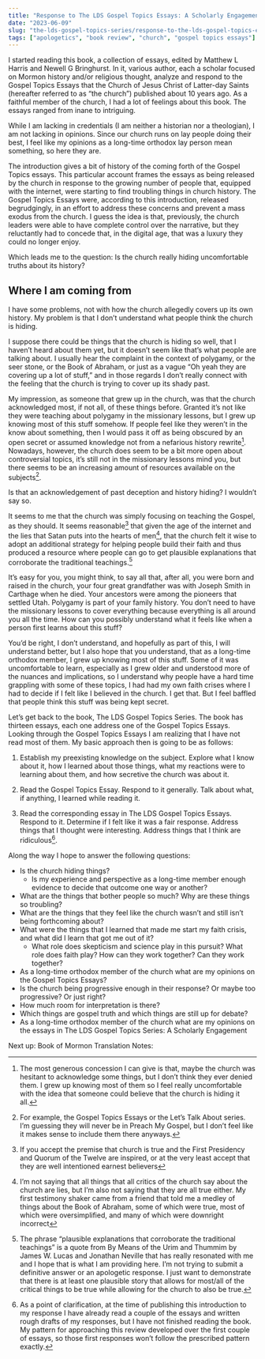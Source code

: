 ```yaml
---
title: "Response to The LDS Gospel Topics Essays: A Scholarly Engagement"
date: "2023-06-09"
slug: "the-lds-gospel-topics-series/response-to-the-lds-gospel-topics-essays"
tags: ["apologetics", "book review", "church", "gospel topics essays"]
---
```


I started reading this book, a collection of essays, edited by Matthew L Harris
and Newell G Bringhurst. In it, various author, each a scholar focused on Mormon
history and/or religious thought, analyze and respond to the Gospel Topics
Essays that the Church of Jesus Christ of Latter-day Saints (hereafter referred
to as “the church”) published about 10 years ago. As a faithful member of the
church, I had a lot of feelings about this book. The essays ranged from inane to
intriguing.

While I am lacking in credentials (I am neither a historian nor a theologian), I
am not lacking in opinions. Since our church runs on lay people doing their
best, I feel like my opinions as a long-time orthodox lay person mean something,
so here they are.

The introduction gives a bit of history of the coming forth of the Gospel Topics
essays. This particular account frames the essays as being released by the
church in response to the growing number of people that, equipped with the
internet, were starting to find troubling things in church history. The Gospel
Topics Essays were, according to this introduction, released begrudgingly, in an
effort to address these concerns and prevent a mass exodus from the church. I
guess the idea is that, previously, the church leaders were able to have
complete control over the narrative, but they reluctantly had to concede that,
in the digital age, that was a luxury they could no longer enjoy.

Which leads me to the question: Is the church really hiding uncomfortable truths
about its history?

## Where I am coming from

I have some problems, not with how the church allegedly covers up its own
history. My problem is that I don’t understand what people think the church is
hiding.

I suppose there could be things that the church is hiding so well, that I
haven’t heard about them yet, but it doesn’t seem like that’s what people are
talking about. I usually hear the complaint in the context of polygamy, or the
seer stone, or the Book of Abraham, or just as a vague “Oh yeah they are
covering up a lot of stuff,” and in those regards I don’t really connect with
the feeling that the church is trying to cover up its shady past.

My impression, as someone that grew up in the church, was that the church
acknowledged most, if not all, of these things before. Granted it’s not like
they were teaching about polygamy in the missionary lessons, but I grew up
knowing most of this stuff somehow. If people feel like they weren’t in the know
about something, then I would pass it off as being obscured by an open secret or
assumed knowledge not from a nefarious history rewrite[^1]. Nowadays, however, the
church does seem to be a bit more open about controversial topics, it’s still
not in the missionary lessons mind you, but there seems to be an increasing
amount of resources available on the subjects[^2].

Is that an acknowledgement of past deception and history hiding? I wouldn’t say
so.

It seems to me that the church was simply focusing on teaching the Gospel, as
they should. It seems reasonable[^3] that given the age of the internet and the
lies that Satan puts into the hearts of men[^4], that the church felt it wise to
adopt an additional strategy for helping people build their faith and thus
produced a resource where people can go to get plausible explanations that
corroborate the traditional teachings.[^5]

It’s easy for you, you might think, to say all that, after all, you were born
and raised in the church, your four great grandfather was with Joseph Smith in
Carthage when he died. Your ancestors were among the pioneers that settled Utah.
Polygamy is part of your family history. You don’t need to have the missionary
lessons to cover everything because everything is all around you all the time.
How can you possibly understand what it feels like when a person first learns
about this stuff?

You’d be right, I don’t understand, and hopefully as part of this, I will
understand better, but I also hope that you understand, that as a long-time
orthodox member, I grew up knowing most of this stuff. Some of it was
uncomfortable to learn, especially as I grew older and understood more of the
nuances and implications, so I understand why people have a hard time grappling
with some of these topics, I had had my own faith crises where I had to decide
if I felt like I believed in the church. I get that. But I feel baffled that
people think this stuff was being kept secret.

Let’s get back to the book, The LDS Gospel Topics Series. The book has thirteen
essays, each one address one of the Gospel Topics Essays. Looking through the
Gospel Topics Essays I am realizing that I have not read most of them. My basic
approach then is going to be as follows:

1. Establish my preexisting knowledge on the subject. Explore what I know about
   it, how I learned about those things, what my reactions were to learning about
   them, and how secretive the church was about it.

2. Read the Gospel Topics Essay. Respond to it generally. Talk about what, if
   anything, I learned while reading it.

3. Read the corresponding essay in The LDS Gospel Topics Essays. Respond to it.
   Determine if I felt like it was a fair response. Address things that I thought
   were interesting. Address things that I think are ridiculous[^6].

Along the way I hope to answer the following questions:

-   Is the church hiding things?
    -   Is my experience and perspective as a long-time member enough evidence
        to decide that outcome one way or another?
-   What are the things that bother people so much? Why are these things so
    troubling?
-   What are the things that they feel like the church wasn’t and still isn’t
    being forthcoming about?
-   What were the things that I learned that made me start my faith crisis, and
    what did I learn that got me out of it?
    -   What role does skepticism and science play in this pursuit? What role
        does faith play? How can they work together? Can they work together?
-   As a long-time orthodox member of the church what are my opinions on the
    Gospel Topics Essays?
-   Is the church being progressive enough in their response? Or maybe too
    progressive? Or just right?
-   How much room for interpretation is there?
-   Which things are gospel truth and which things are still up for debate?
-   As a long-time orthodox member of the church what are my opinions on the
    essays in The LDS Gospel Topics Series: A Scholarly Engagement

Next up: Book of Mormon Translation
Notes:

[^1]:
    The most generous concession I can give is that, maybe the church was
    hesitant to acknowledge some things, but I don’t think they ever denied them. I
    grew up knowing most of them so I feel really uncomfortable with the idea that
    someone could believe that the church is hiding it all.

[^2]:
    For example, the Gospel Topics Essays or the Let’s Talk About series. I’m
    guessing they will never be in Preach My Gospel, but I don’t feel like it
    makes sense to include them there anyways.

[^3]:
    If you accept the premise that church is true and the First Presidency and
    Quorum of the Twelve are inspired, or at the very least accept that they are
    well intentioned earnest believers

[^4]:
    I’m not saying that all things that all critics of the church say about the
    church are lies, but I’m also not saying that they are all true either. My
    first testimony shaker came from a friend that told me a medley of things
    about the Book of Abraham, some of which were true, most of which were
    oversimplified, and many of which were downright incorrect

[^5]:
    The phrase “plausible explanations that corroborate the traditional
    teachings” is a quote from By Means of the Urim and Thummim by James W.
    Lucas and Jonathan Neville that has really resonated with me and I hope that
    is what I am providing here. I’m not trying to submit a definitive answer or
    an apologetic response. I just want to demonstrate that there is at least
    one plausible story that allows for most/all of the critical things to be
    true while allowing for the church to also be true.

[^6]:
    As a point of clarification, at the time of publishing this introduction to
    my response I have already read a couple of the essays and written rough
    drafts of my responses, but I have not finished reading the book. My pattern
    for approaching this review developed over the first couple of essays, so
    those first responses won’t follow the prescribed pattern exactly.
